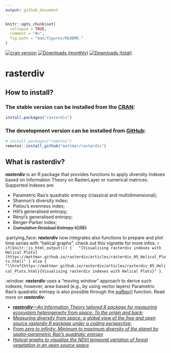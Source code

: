 ```yaml
---
output: github_document
---
```


<!-- README.md is generated from README.Rmd. Please edit that file -->

```r
knitr::opts_chunk$set(
  collapse = TRUE,
  comment = "#>",
  fig.path = "man/figures/README-"
)
```
<!-- badges: start -->
[![cran version](http://www.r-pkg.org/badges/version/rasterdiv)](https://cran.r-project.org/package=rasterdiv)
[![Downloads (monthly)](https://cranlogs.r-pkg.org/badges/last-month/rasterdiv?color=brightgreen)](https://cranlogs.r-pkg.org/badges/last-month/rasterdiv)
[![Downloads (total)](https://cranlogs.r-pkg.org/badges/grand-total/rasterdiv?color=brightgreen)](https://www.r-pkg.org/pkg/rasterdiv)

<!-- badges: end -->

# rasterdiv

## How to install?

### The stable version can be installed from the [CRAN](https://cran.microsoft.com/):

```r
install.packages("rasterdiv")
```

### The development version can be installed from [GitHub](https://github.com/):

```r
# install.packages("remotes")
remotes::install_github("mattmar/rasterdiv")
```

## What is rasterdiv?

*__rasterdiv__* is an R package that provides functions to apply diversity indexes based on Information Theory on RasterLayer or numerical matrices. Supported indexes are:

- Parametric Rao’s quadratic entropy (classical and multidimensional);
- Shannon's diversity index;
- Pielou's evenness index;
- Hill's generalised entropy;
- Rényi's generalised entropy;
- Berger-Parker index;
- ~~Cumulative Residual Entropy (CRE)~~

:partying_face: *__rasterdiv__* now integrates also functions to prepare and plot time series with "helical graphs", check out this vignette for more infos: `r if(knitr::is_html_output()) {
  "[Visualising rasterdiv indexes with Helical Plots](https://mattmar.github.io/rasterdiv/articles/rasterdiv_05_Helical_Plots.html)"
} else {
  "\\href{https://mattmar.github.io/rasterdiv/articles/rasterdiv_05_Helical_Plots.html}{Visualising rasterdiv indexes with Helical Plots}"
}`.

:window: *__rasterdiv__* uses a "moving window" approach to derive such indexes; however, area-based (e.g., by using vector layers) Parametric Rao’s quadratic entropy is also possible through the [*paRao()*](https://mattmar.github.io/rasterdiv/articles/rasterdiv_area_based_Rao.html) function. Read more on *__rasterdiv__*:

- [*__rasterdiv__—An Information Theory tailored R package for measuring ecosystem heterogeneity from space: To the origin and back*](https://besjournals.onlinelibrary.wiley.com/doi/full/10.1111/2041-210X.13583);
- [*Measuring diversity from space: a global view of the free and open source rasterdiv R package under a coding perspective*](https://link.springer.com/article/10.1007/s42974-021-00042-x);
- [*From zero to infinity: Minimum to maximum diversity of the planet by spatio-parametric Rao’s quadratic entropy*](https://onlinelibrary.wiley.com/doi/full/10.1111/geb.13270)
- [*Helical graphs to visualize the NDVI temporal variation of forest vegetation in an open source space*](https://www.sciencedirect.com/science/article/abs/pii/S157495412200406X)
